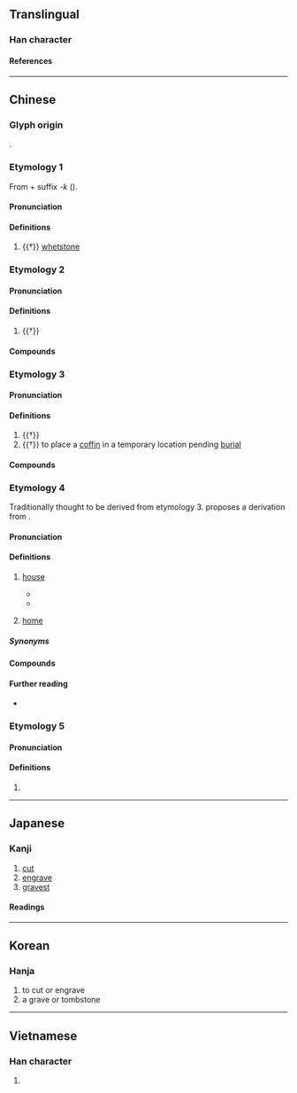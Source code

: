 {{character info}}
==Translingual==

===Han character===
{{Han char|rn=27|rad=厂|as=08|sn=10|four=71261|canj=MTA|ids=⿸厂昔}}

====References====
{{Han ref|kx=0161.370|dkj=02961|dj=0368.140|hdz=10073.090|uh=539D}}

----

==Chinese==

===Glyph origin===
{{Han etym}}
{{Han compound|厂|昔|ls=psc|c1=s|c2=p}}.

===Etymology 1===
{{zh-forms|alt=𠪞,錯,𥕉}}
From {{och-l|磋|to rub; to polish}} + suffix ''-k'' ({{zh-ref|Schuessler, 2007}}).

====Pronunciation====
{{zh-pron
|m=cuò
|c=cok3
|mc=2
|oc=2
|ma=
|cat=n
}}

====Definitions====
{{zh-hanzi}}

# {{†}} [[whetstone]]

===Etymology 2===
{{zh-forms}}

====Pronunciation====
{{zh-pron
|m=cuò
|c=cok3
|mc=2
|oc=2
|ma=
|cat=a
}}

====Definitions====
{{zh-hanzi}}

# {{†}} {{zh-alt-form|錯|[[mixed]]; [[jumbled]]}}

====Compounds====
{{zh-der|五方雜厝}}

===Etymology 3===
{{zh-forms}}

====Pronunciation====
{{zh-pron
|m=cuò
|c=cou3
|mc=1
|oc=1
|ma=
|cat=v
}}

====Definitions====
{{zh-hanzi}}

# {{†}} {{zh-alt-form|措|to place}}
# {{†}} to place a [[coffin]] in a temporary location pending [[burial]]

====Compounds====
{{zh-der|厝基|厝火積薪|厝薪於火|厝身|奉厝|安厝|浮厝|積薪厝火|停厝|北厝}}

===Etymology 4===
{{zh-forms|alt=戍,茨,㢀,𡪣,次,聚,陬,宿,處,室-Hainan}}
Traditionally thought to be derived from etymology 3. {{zh-ref|Norman (1984)}} proposes a derivation from {{och-l|戍|to garrison the frontier}}.

====Pronunciation====
{{zh-pron
|m=cuò
|c=cou3
|mb=chio̤̿
|md=chió
|mn=chhù
|mn-t=cu3
|cat=n
}}

====Definitions====
{{zh-hanzi}}

# {{lb|zh|Min}} [[house]] {{gl|building}} {{zh-mw|mn:間}}
#* {{zh-x|佢 似像 一 隻 人 開 厝，地 掘 得 盡 深，厝基 做 到 石巖 上邊：做 大水 的 時候，水 撞 著[着] 樣 厝，𣍐 𢫦 得 佢 動；因為 厝 開 得 實落。|He is like a man which built an '''house''', and digged deep, and laid the foundation on a rock: and when the flood arose, the stream beat vehemently upon that '''house''', and could not shake it: for it [the '''house'''] was founded upon a rock.|MB|tr=Gṳ̀ su̿-siōng cì-ciă nêng kṳé '''chio̤̿''', diá gṳ̄-dă̤ cèng chéng, '''chio̤̿'''-gí ca̿ da̿u ciō̤-ngâng ciōng-bíng: ca̿ duōi-sṳ̌ gâ̤ sî-hē, sṳ̌ chè̤ng-diō̤ iŏ̤ng '''chio̤̿''', mài mà-dă̤ gṳ̀ dòng; éng-ṳē '''chio̤̿''' kṳé-dă̤ ì-lò̤.|ref='''1896''', ''Séng Iŏ̤ Cṳ̌ing Sṳ́: Gṳ̄ing-nǎing Hǔ gâ̤ Tǔ-kióng (Lô̤-mǎ Cī)'', Lū-gá 6:48}}
#* {{zh-x|有{Ū} 幾 間 厝 用{iōng} 磚仔 鞏\砌{khōng}　看 %起來 普通 普通|There are a few '''houses''' built with bricks; they look quite ordinary|TW|ref='''1991''', {{w2|zh|葉啟田}} ({{w|Yeh Chi-tien}}), {{lang|zh|故鄉}}}}
# {{lb|zh|Min}} [[home]]
#: {{zh-x|伊 無 佇 厝。|He/she is not home.|MN}}

=====Synonyms=====
{{zh-dial|房子}}
{{zh-dial|家}}

====Compounds====
{{zh-der|厝邊|古厝|透天厝|厝主|厝契|厝後|厝心裡|厝頂|厝囝|厝囝厝伲|厝簷|厝脊|厝殼|厝裡|厝稅:chhù-sòe;Min Nan|厝內:chhù-lāi;Min Nan|搬厝:poaⁿ-chhù|千金買厝，萬金買厝邊|死人厝:sí-lâng-chhù}}

====Further reading====
* {{thcwd|5810}}

===Etymology 5===
{{zh-forms}}

====Pronunciation====
{{zh-pron
|m=Jí
|cat=pn
}}

====Definitions====
{{zh-hanzi}}

# {{place|zh|ancient county|in modern|p/Hebei}}

----

==Japanese==

===Kanji===
{{ja-kanji|grade=|rs=厂08}}

# [[cut]]
# [[engrave]]
# [[gravest]]

====Readings====
{{ja-readings
|on=さく, そ, せき, じゃく
|kun=と, まじる, おく
}}

----

==Korean==

===Hanja===
{{ko-hanja|조}}

# to cut or engrave
# a grave or tombstone

----

==Vietnamese==

===Han character===
{{vi-readings|rs=厂08|reading=xó}}

# {{rfdef|vi|sort=厂08}}